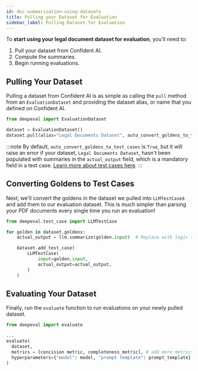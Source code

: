 ```yaml
---
id: doc-summarization-using-datasets
title: Pulling your Dataset for Evaluation
sidebar_label: Pulling Dataset for Evaluation
---
```


To **start using your legal document dataset for evaluation**, you’ll need to:

1. Pull your dataset from Confident AI.
2. Compute the summaries.
3. Begin running evaluations.

## Pulling Your Dataset

Pulling a dataset from Confident AI is as simple as calling the `pull` method from an `EvaluationDataset` and providing the dataset alias, or name that you defined on Confident AI.

```python
from deepeval import EvaluationDataset

dataset = EvaluationDataset()
dataset.pull(alias="Legal Documents Dataset", auto_convert_goldens_to_test_cases=False)
```

:::note
By default, `auto_convert_goldens_to_test_cases` is `True`, but it will raise an error if your dataset, `Legal Documents Dataset`, hasn't been populated with summaries in the `actual_output` field, which is a mandatory field in a test case. [Learn more about test cases here](/docs/evaluation-test-cases).
:::

## Converting Goldens to Test Cases

Next, we'll convert the goldens in the dataset we pulled into `LLMTestCase`s and add them to our evaluation dataset. This is much simpler than parsing your PDF documents every single time you run an evaluation!

```python
from deepeval.test_case import LLMTestCase

for golden in dataset.goldens:
    actual_output = llm.summarize(golden.input)  # Replace with logic to compute actual output

    dataset.add_test_case(
        LLMTestCase(
            input=golden.input,
            actual_output=actual_output,
        )
    )
```

## Evaluating Your Dataset

Finally, run the `evaluate` function to run evaluations on your newly pulled dataset.

```python
from deepeval import evaluate

...
evaluate(
  dataset,
  metrics = [concision metric, completeness_metric], # add more metrics as you deem fit
  hyperparameters={"model": model, "prompt template": prompt_template}
)
```
